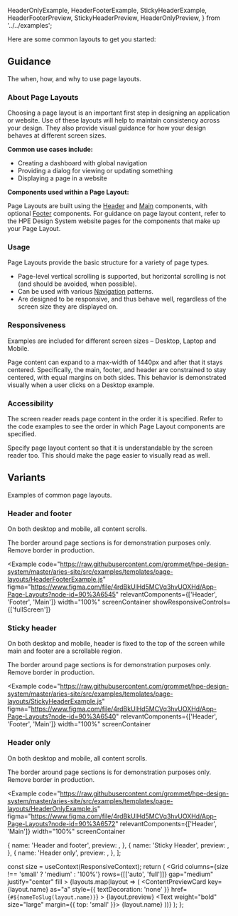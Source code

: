   HeaderOnlyExample,
  HeaderFooterExample,
  StickyHeaderExample,
  HeaderFooterPreview,
  StickyHeaderPreview,
  HeaderOnlyPreview,
} from '../../examples';

Here are some common layouts to get you started:

<LayoutPreviewGrid />

## Guidance

The when, how, and why to use page layouts.

### About Page Layouts

Choosing a page layout is an important first step in designing an application or website. Use of these layouts will help to maintain consistency across your design. They also provide visual guidance for how your design behaves at different screen sizes.

**Common use cases include:**

- Creating a dashboard with global navigation
- Providing a dialog for viewing or updating something
- Displaying a page in a website

**Components used within a Page Layout:**

Page Layouts are built using the [Header](/components/header) and [Main](/components/main) components, with optional [Footer](/components/footer) components. For guidance on page layout content, refer to the HPE Design System website pages for the components that make up your Page Layout.

### Usage

Page Layouts provide the basic structure for a variety of page types.

- Page-level vertical scrolling is supported, but horizontal scrolling is not (and should be avoided, when possible).
- Can be used with various [Navigation](/templates/navigation) patterns.
- Are designed to be responsive, and thus behave well, regardless of the screen size they are displayed on.

### Responsiveness

Examples are included for different screen sizes – Desktop, Laptop and Mobile.

Page content can expand to a max-width of 1440px and after that it stays centered. Specifically, the main, footer, and header are constrained to stay centered, with equal margins on both sides. This behavior is demonstrated visually when a user clicks on a Desktop example.

### Accessibility

The screen reader reads page content in the order it is specified. Refer to the code examples to see the order in which Page Layout components are specified.

Specify page layout content so that it is understandable by the screen reader too. This should make the page easier to visually read as well.

## Variants

Examples of common page layouts.

### Header and footer

On both desktop and mobile, all content scrolls.

The border around page sections is for demonstration purposes only. Remove border in production.

<Example
  code="https://raw.githubusercontent.com/grommet/hpe-design-system/master/aries-site/src/examples/templates/page-layouts/HeaderFooterExample.js"
  figma="https://www.figma.com/file/4rdBkUlHd5MCVq3hvUOXHd/App-Page-Layouts?node-id=90%3A6545"
  relevantComponents={['Header', 'Footer', 'Main']}
  width="100%"
  screenContainer
  showResponsiveControls={['fullScreen']}
>
  <HeaderFooterExample />
</Example>

### Sticky header

On both desktop and mobile, header is fixed to the top of the screen while main and footer are a scrollable region.

The border around page sections is for demonstration purposes only. Remove border in production.

<Example
  code="https://raw.githubusercontent.com/grommet/hpe-design-system/master/aries-site/src/examples/templates/page-layouts/StickyHeaderExample.js"
  figma="https://www.figma.com/file/4rdBkUlHd5MCVq3hvUOXHd/App-Page-Layouts?node-id=90%3A6540"
  relevantComponents={['Header', 'Footer', 'Main']}
  width="100%"
  screenContainer
>
  <StickyHeaderExample />
</Example>

### Header only

On both desktop and mobile, all content scrolls.

The border around page sections is for demonstration purposes only. Remove border in production.

<Example
  code="https://raw.githubusercontent.com/grommet/hpe-design-system/master/aries-site/src/examples/templates/page-layouts/HeaderOnlyExample.js"
  figma="https://www.figma.com/file/4rdBkUlHd5MCVq3hvUOXHd/App-Page-Layouts?node-id=90%3A6572"
  relevantComponents={['Header', 'Main']}
  width="100%"
  screenContainer
>
  <HeaderOnlyExample />
</Example>

  {
    name: 'Header and footer',
    preview: <HeaderFooterPreview />,
  },
  {
    name: 'Sticky Header',
    preview: <HeaderFooterPreview />,
  },
  {
    name: 'Header only',
    preview: <HeaderOnlyPreview />,
  },
];

  const size = useContext(ResponsiveContext);
  return (
    <Grid
      columns={size !== 'small' ? 'medium' : '100%'}
      rows={[['auto', 'full']]}
      gap="medium"
      justify="center"
      fill
    >
      {layouts.map(layout => (
        <ContentPreviewCard
          key={layout.name}
          as="a"
          style={{ textDecoration: 'none' }}
          href={`#${nameToSlug(layout.name)}`}
        >
          <Box height="small" width="100%" round="xsmall">
            {layout.preview}
          </Box>
          <Text weight="bold" size="large" margin={{ top: 'small' }}>
            {layout.name}
          </Text>
        </ContentPreviewCard>
      ))}
    </Grid>
  );
};
